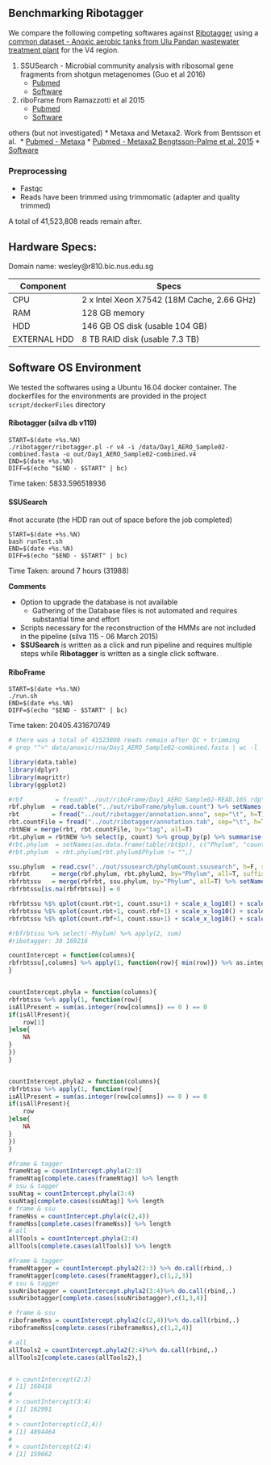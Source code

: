 ## Benchmarking Ribotagger

We compare the following competing softwares against [Ribotagger](github.com/xiechaos/ribotagger) using a [common dataset - Anoxic aerobic tanks from Ulu Pandan wastewater treatment plant ](/raid/home/wesley/github/compareRibo/data) for the V4 region.

1. SSUSearch - Microbial community analysis with ribosomal gene fragments from shotgun metagenomes (Guo et al 2016)
    * [Pubmed](http://www.ncbi.nlm.nih.gov/pubmed/26475107)
    * [Software](https://github.com/dib-lab/SSUsearch)
2. riboFrame from Ramazzotti et al 2015
    * [Pubmed](http://www.ncbi.nlm.nih.gov/pubmed/26635865)
    * [Software](https://github.com/matteoramazzotti/riboFrame)

others (but not investigated)
* Metaxa and Metaxa2. Work from Bentsson et al. 
    * [Pubmed - Metaxa](http://www.ncbi.nlm.nih.gov/pubmed/21674231)
    * [Pubmed - Metaxa2 Bengtsson-Palme et al. 2015](http://www.ncbi.nlm.nih.gov/pubmed/25732605)
    * [Software](http://microbiology.se/software/metaxa2/)


### Preprocessing

* Fastqc
* Reads have been trimmed using trimmomatic (adapter and quality trimmed)

A total of 41,523,808 reads remain after.

## Hardware Specs:

Domain name: wesley@r810.bic.nus.edu.sg

| Component | Specs |
| --- | --- |
| CPU | 2 x Intel Xeon X7542 (18M Cache, 2.66 GHz)
| RAM | 128 GB memory |
| HDD | 146 GB OS disk (usable 104 GB) |
| EXTERNAL HDD |  8 TB RAID disk (usable 7.3 TB) |

## Software OS Environment

We tested the softwares using a Ubuntu 16.04 docker container.
The dockerfiles for the environments are provided in the project `script/dockerFiles` directory

#### Ribotagger (silva db v119)


```
START=$(date +%s.%N)
./ribotagger/ribotagger.pl -r v4 -i /data/Day1_AERO_Sample02-combined.fasta -o out/Day1_AERO_Sample02-combined.v4
END=$(date +%s.%N)
DIFF=$(echo "$END - $START" | bc)
```

Time taken: 5833.596518936

#### SSUSearch

#not accurate (the HDD ran out of space before the job completed)


```
START=$(date +%s.%N)
bash runTest.sh
END=$(date +%s.%N)
DIFF=$(echo "$END - $START" | bc)
```


Time Taken: around 7 hours (31988)

__Comments__

* Option to upgrade the database is not available
    * Gathering of the Database files is not automated and requires substantial time and effort
* Scripts necessary for the reconstruction of the HMMs are not included in the pipeline (silva 115 - 06 March 2015)
* __SSUSearch__ is written as a click and run pipeline and requires multiple steps while __Ribotagger__ is written as a single click software.

#### RiboFrame


```
START=$(date +%s.%N)
./run.sh
END=$(date +%s.%N)
DIFF=$(echo "$END - $START" | bc)
```

Time taken: 20405.431670749

```r
# there was a total of 41523808 reads remain after QC + trimming
# grep "^>" data/anoxic/rna/Day1_AERO_Sample02-combined.fasta | wc -l

library(data.table)
library(dplyr)
library(magrittr)
library(ggplot2)

#rbf         = fread("../out/riboFrame/Day1_AERO_Sample02-READ.16S.rdp", h=F, sep="\t")
rbf.phylum  = read.table("../out/riboFrame/phylum.count") %>% setNames(c("Phylum", "count")) %>% arrange(count)
rbt         = fread("../out/ribotagger/annotation.anno", sep="\t", h=T)
rbt.countFile = fread("../out/ribotagger/annotation.tab", sep="\t", h=T) %>% setNames(c("tag", "count"))
rbtNEW = merge(rbt, rbt.countFile, by="tag", all=T)
rbt.phylum = rbtNEW %>% select(p, count) %>% group_by(p) %>% summarise(counts = sum(count)) %>% setNames(c("Phylum", "count"))
#rbt.phylum  = setNames(as.data.frame(table(rbt$p)), c("Phylum", "count")) %>% arrange(count)
#rbt.phylum  = rbt.phylum[rbt.phylum$Phylum != "",]

ssu.phylum  = read.csv("../out/ssusearch/phylumCount.ssusearch", h=F, sep="\t") %>% setNames(c("Phylum", "count"))
rbfrbt      = merge(rbf.phylum, rbt.phylum2, by="Phylum", all=T, suffixes = c(".rbf", ".rbt")) %>% arrange(count.rbt)
rbfrbtssu   = merge(rbfrbt, ssu.phylum, by="Phylum", all=T) %>% setNames(c("Phylum", "count.rbf", "count.rbt", "count.ssu"))
rbfrbtssu[is.na(rbfrbtssu)] = 0
```

```r
rbfrbtssu %$% qplot(count.rbt+1, count.ssu+1) + scale_x_log10() + scale_y_log10() + xlab("Ribotagger") + ylab("SSUsearch")
rbfrbtssu %$% qplot(count.rbt+1, count.rbf+1) + scale_x_log10() + scale_y_log10() + xlab("Ribotagger") + ylab("RiboFrame")
rbfrbtssu %$% qplot(count.rbf+1, count.ssu+1) + scale_x_log10() + scale_y_log10() + xlab("RiboFrame") + ylab("SSUsearch")
```

```r

#rbfrbtssu %>% select(-Phylum) %>% apply(2, sum)
#ribotagger: 38 169216

countIntercept = function(columns){
rbfrbtssu[,columns] %>% apply(1, function(row){ min(row)}) %>% as.integer %>% sum
}


countIntercept.phyla = function(columns){
rbfrbtssu %>% apply(1, function(row){
isAllPresent = sum(as.integer(row[columns]) == 0 ) == 0
if(isAllPresent){
    row[1]
}else{
    NA
}
})
}


countIntercept.phyla2 = function(columns){
rbfrbtssu %>% apply(1, function(row){
isAllPresent = sum(as.integer(row[columns]) == 0 ) == 0
if(isAllPresent){
    row
}else{
    NA
}
})
}

#frame & tagger
frameNtag = countIntercept.phyla(2:3)
frameNtag[complete.cases(frameNtag)] %>% length
# ssu & tagger
ssuNtag = countIntercept.phyla(3:4)
ssuNtag[complete.cases(ssuNtag)] %>% length
# frame & ssu
frameNss = countIntercept.phyla(c(2,4))
frameNss[complete.cases(frameNss)] %>% length
# all
allTools = countIntercept.phyla(2:4)
allTools[complete.cases(allTools)] %>% length

#frame & tagger
frameNtagger = countIntercept.phyla2(2:3) %>% do.call(rbind,.)
frameNtagger[complete.cases(frameNtagger),c(1,2,3)]
# ssu & tagger
ssuNribotagger = countIntercept.phyla2(3:4)%>% do.call(rbind,.)
ssuNribotagger[complete.cases(ssuNribotagger),c(1,3,4)]

# frame & ssu
riboframeNss = countIntercept.phyla2(c(2,4))%>% do.call(rbind,.)
riboframeNss[complete.cases(riboframeNss),c(1,2,4)]

# all
allTools2 = countIntercept.phyla2(2:4)%>% do.call(rbind,.)
allTools2[complete.cases(allTools2),]


# > countIntercept(2:3)
# [1] 160418
# 
# > countIntercept(3:4)
# [1] 162991
# 
# > countIntercept(c(2,4))
# [1] 4894464
# 
# > countIntercept(2:4)
# [1] 159662
```



